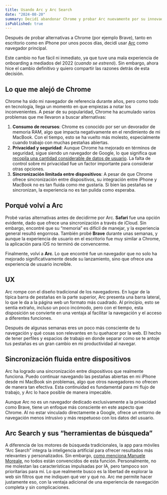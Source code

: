 ```yaml
---
title: Usando Arc y Arc Search
date: "2024-08-20"
summary: Decidí abandonar Chrome y probar Arc nuevamente por su innovadora experiencia de usuario, mejor sincronización entre dispositivos y enfoque en la privacidad. Aunque las funciones de IA en Arc Search no son prioritarias para mí, disfruto de una navegación fluida y sin filtros que limitan mi libertad en la web.
isPublished: true
---
```


Después de probar alternativas a Chrome (por ejemplo Brave), tanto en escritorio como en iPhone por unos pocos días, decidí usar [Arc](https://arc.net) como navegador principal.

Este cambio no fue fácil ni inmediato, ya que tuve una mala experiencia de onboarding a mediados del 2022 (*cuando se estrenó*). Sin embargo, ahora hice el cambio definitivo y quiero compartir las razones detrás de esta decisión.

## Lo que me alejó de Chrome
Chrome ha sido mi navegador de referencia durante años, pero como todo en tecnología, llega un momento en que empiezas a notar los inconvenientes. A pesar de su popularidad, Chrome ha acumulado varios problemas que me llevaron a buscar alternativas:
1. **Consumo de recursos**: Chrome es conocido por ser un devorador de memoria RAM, algo que impacta negativamente en el rendimiento de mi MacBook. Con el tiempo, esto se ha vuelto más molesto, especialmente cuando trabajo con muchas pestañas abiertas.
2. **Privacidad y seguridad**: Aunque Chrome ha mejorado en términos de seguridad, sigue siendo un navegador de Google, lo que significa que <a href="https://www.xataka.com/legislacion-y-derechos/google-eliminara-miles-millones-datos-recopilados-modo-incognito-chrome-no-era-modo-privado" target="_blank" rel="noopener noreferrer">recopila una cantidad considerable de datos de usuario</a>. La falta de control sobre mi privacidad fue un factor importante para considerar otras opciones.
3. **Sincronización limitada entre dispositivos**: A pesar de que Chrome ofrece sincronización entre dispositivos, su integración entre iPhone y MacBook no es tan fluida como me gustaría. Si bien las pestañas se sincronizan, la experiencia no es tan pulida como esperaba.

## Porqué volví a Arc
Probé varias alternativas antes de decidirme por Arc. **Safari** fue una opción evidente, dado que ofrece una sincronización a través de iCloud. Sin embargo, encontré que su “memoria” es difícil de manejar, y la experiencia general resultó engorrosa. También probé **Brave** durante unas semanas, y aunque la experiencia de usuario en el escritorio fue muy similar a Chrome, la aplicación para iOS no terminó de convencerme.

Finalmente, volví a **Arc**. Lo que encontré fue un navegador que no solo ha mejorado significativamente desde su lanzamiento, sino que ofrece una experiencia de usuario increíble.

## UX
Arc rompe con el diseño tradicional de los navegadores. En lugar de la típica barra de pestañas en la parte superior, Arc presenta una barra lateral, lo que le da a la página web un formato más cuadrado. Al principio, esto se sentía extraño, incluso un poco incómodo, pero con el tiempo, esta disposición se convierte en una ventaja al facilitar la navegación y el acceso a diferentes funciones. 

Después de algunas semanas eres un poco más consciente de tu navegación y qué cosas son relevantes en tu quehacer por la web. El hecho de tener perfiles y espacios de trabajo en donde separar como se te antoje tus pestañas es un gran cambio en mi productividad al navegar.

## Sincronización fluida entre dispositivos
Arc ha logrado una sincronización entre dispositivos que realmente funciona. Puedo continuar navegando las pestañas abiertas en mi iPhone desde mi MacBook sin problemas, algo que otros navegadores no ofrecen de manera tan efectiva. Esta continuidad es fundamental para mi flujo de trabajo, y Arc lo hace posible de manera impecable.

Aunque Arc no es un navegador dedicado exclusivamente a la privacidad como Brave, tiene un enfoque más consciente en este aspecto que Chrome. Al no estar vinculado directamente a Google, ofrece un entorno de navegación menos intrusivo y más respetuoso con los datos del usuario.

## Arc Search y sus “herramientas de búsqueda”

A diferencia de los motores de búsqueda tradicionales, la app para móviles “Arc Search” integra la inteligencia artificial para ofrecer resultados más relevantes y personalizados. Sin embargo, [como menciona Manuele Moreale](https://manuelmoreale.com/a-rant-on-arc-search), no todos están convencidos de esta función. Personalmente, no me molestan las características impulsadas por IA, pero tampoco son prioritarias para mí. Lo que realmente busco es la libertad de explorar la web sin filtros que me indiquen qué ver y qué no. Arc me permite hacer justamente eso, con la ventaja adicional de una experiencia de navegación completa y sin complicaciones.